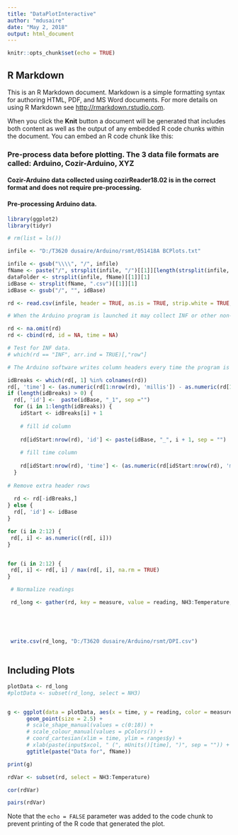 ```yaml
---
title: "DataPlotInteractive"
author: "mdusaire"
date: "May 2, 2018"
output: html_document
---
```


```r
knitr::opts_chunk$set(echo = TRUE)
```

## R Markdown

This is an R Markdown document. Markdown is a simple formatting syntax for authoring HTML, PDF, and MS Word documents. For more details on using R Markdown see <http://rmarkdown.rstudio.com>.

When you click the **Knit** button a document will be generated that includes both content as well as the output of any embedded R code chunks within the document. You can embed an R code chunk like this:

### Pre-process data before plotting.  The 3 data file formats are called:  Arduino, Cozir-Arduino, XYZ

#### Cozir-Arduino data collected using cozirReader18.02 is in the correct format and does not require pre-processing.

#### Pre-processing Arduino data.

```r

library(ggplot2)
library(tidyr)
```

```r

# rm(list = ls())

infile <- "D:/T3620 dusaire/Arduino/rsmt/051418A BCPlots.txt"

infile <- gsub("\\\\", "/", infile)
fName <- paste("/", strsplit(infile, "/")[[1]][length(strsplit(infile, "/")[[1]])], sep = "")
dataFolder <- strsplit(infile, fName)[[1]][1]
idBase <- strsplit(fName, ".csv")[[1]][1]
idBase <- gsub("/", "", idBase)

rd <- read.csv(infile, header = TRUE, as.is = TRUE, strip.white = TRUE, blank.lines.skip = TRUE, na.strings = c("NA", "INF"))

# When the Arduino program is launched it may collect INF or other non-data if the sensors or program did not initialize correctly.  Remove these rows of non-data.

rd <- na.omit(rd)
rd <- cbind(rd, id = NA, time = NA)

# Test for INF data.
# which(rd == "INF", arr.ind = TRUE)[,"row"]

# The Arduino software writes column headers every time the program is launched.  Use column header location to break data into data blocks.

idBreaks <- which(rd[, 1] %in% colnames(rd))
rd[, 'time'] <- (as.numeric(rd[1:nrow(rd), 'millis']) - as.numeric(rd[1, 'millis'])) / 1000
if (length(idBreaks) > 0) {
  rd[, 'id'] <-  paste(idBase, "_1", sep ="")  
  for (i in 1:length(idBreaks)) {
    idStart <- idBreaks[i] + 1
    
    # fill id column
    
    rd[idStart:nrow(rd), 'id'] <- paste(idBase, "_", i + 1, sep = "")
    
    # fill time column
    
    rd[idStart:nrow(rd), 'time'] <- (as.numeric(rd[idStart:nrow(rd), 'millis']) - as.numeric(rd[idStart, 'millis'])) / 1000
  }
  
# Remove extra header rows
  
  rd <- rd[-idBreaks,]
} else {
  rd[, 'id'] <- idBase
}

for (i in 2:12) {
 rd[, i] <- as.numeric((rd[, i]))
}


for (i in 2:12) {
 rd[, i] <- rd[, i] / max(rd[, i], na.rm = TRUE)
}

 # Normalize readings

 rd_long <- gather(rd, key = measure, value = reading, NH3:Temperature, -datetime, -millis, -time)
 

 
 
 
 write.csv(rd_long, "D:/T3620 dusaire/Arduino/rsmt/DPI.csv")
 
```

## Including Plots
```r
plotData <- rd_long
#plotData <- subset(rd_long, select = NH3)


g <- ggplot(data = plotData, aes(x = time, y = reading, color = measure, shape = id)) +
      geom_point(size = 2.5) +
      # scale_shape_manual(values = c(0:18)) +
      # scale_colour_manual(values = pColors()) +
      # coord_cartesian(xlim = time, ylim = ranges$y) +
      # xlab(paste(input$xcol, " (", mUnits()[time], ")", sep = "")) +
      ggtitle(paste("Data for", fName))

print(g)
```

```r

rdVar <- subset(rd, select = NH3:Temperature)

cor(rdVar)

pairs(rdVar)
```

Note that the `echo = FALSE` parameter was added to the code chunk to prevent printing of the R code that generated the plot.
